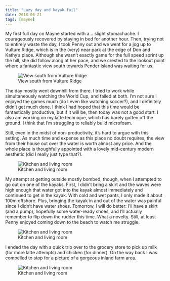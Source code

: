 ```yaml
---
title: "Lazy day and kayak fail"
date: 2018-06-21
tags: [mayne]
---
```

  
My first full day on Mayne started with a... slight stomachache. I courageously recovered by staying in bed for another hour. Then, trying not to entirely waste the day, I took Penny out and we went for a jog up to Vulture Ridge, which is in the (very) near park at the edge of Don and Kathy's place. Although she wasn't exactly game for the full speed sprint up the hill, she did follow along at her pace, and we crested to the lookout point where a fantastic view south towards Pender Island was waiting for us.

![View south from Vulture Ridge](/img/mayne/IMG_3928.jpg)

The day mostly went downhill from there. I tried to work while simultaneously watching the World Cup, and failed at both. I'm not sure I enjoyed the games much (do I even like watching soccer?), and I definitely didn't get much done. I think I had hoped that this time would be fantastically productive, but if it will be, then today was not a good start. I also am working on my latte technique, which has barely gotten off the ground. I think that I'm struggling to reliably build microfoam.

Still, even in the midst of non-productivity, it's hard to argue with this setting. As much time and expense as this place no doubt requires, the view from their house out over the water is worth almost any price. And the whole place is thoughfully appointed with a lovely mid-century modern aesthetic (did I really just type that?).

![Kitchen and living room](/img/mayne/IMG_3904.jpg)

My attempt at getting outside mostly bombed, though, when I attempted to go out on one of the kayaks. First, I didn't bring a skirt and the waves were high enough that water got into the kayak almost immediately and continued to get in the kayak. With cold and wet pants, I only made it about 100m offshore. Plus, bringing the kayak in and out of the water was painful since I didn't have water shoes. Tomorrow, I will do better: I'll have a skirt (and a pump), hopefully some water-ready shoes, and I'll actually remember to flip down the rudder this time. What a novelty. Still, at least Penny enjoyed coming down to the beach to watch me struggle.

![Kitchen and living room](/img/mayne/IMG_3948.jpg)

I ended the day with a quick trip over to the grocery store to pick up milk (for more latte attempts) and chicken (for dinner). On the way back I was compelled to stop for a picture of a gorgeous inland farm area.

![Kitchen and living room](/img/mayne/IMG_3950.jpg)
